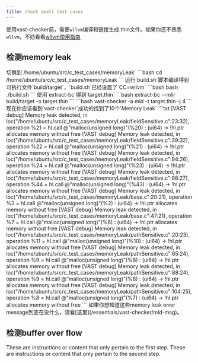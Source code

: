 ```yaml
---
title: check small test cases
---
```


<Tip>使用vast-checker前，需要`wllvm`编译和链接生成.thin文件。如果你还不熟悉`wllvm`，不妨看看[wllvm使用指南](/essentials/wllvm.mdx)</Tip>

## 检测memory leak
<Steps>
  <Step title="使用wllvm编译和链接memory leak test cases">
    切换到`/home/ubuntu/src/c_test_cases/memoryLeak`
    ```bash
    cd /home/ubuntu/src/c_test_cases/memoryLeak
    ```
    运行`build.sh`脚本编译得到可执行文件`build/target`，`build.sh`已经设置了`CC=wllvm`
    ```bash
    bash ./build.sh
    ```
    使用`extract-bc`得到`target.thin`
    ```bash
    extract-bc --mlir build/target -o target.thin
    ```
  </Step>
  <Step title="vast-checker检测target.thin">
    ```bash
    vast-checker -a mld -t target.thin -j 4
    ```
    现在你应该看到`vast-checker`成功的找到了10个`Memory Leak`
    <Tab title="内存泄漏报错">
    ```txt
    [VAST debug] Memory leak detected, in loc("/home/ubuntu/src/c_test_cases/memoryLeak/fieldSensitive.c":23:32), operation %21 = hl.call @"malloc(unsigned long)"(%20) : (ui64) -> !hl.ptr<ui8> allocates memory without free
    [VAST debug] Memory leak detected, in loc("/home/ubuntu/src/c_test_cases/memoryLeak/fieldSensitive.c":39:32), operation %22 = hl.call @"malloc(unsigned long)"(%21) : (ui64) -> !hl.ptr<ui8> allocates memory without free
    [VAST debug] Memory leak detected, in loc("/home/ubuntu/src/c_test_cases/memoryLeak/fieldSensitive.c":94:26), operation %24 = hl.call @"malloc(unsigned long)"(%23) : (ui64) -> !hl.ptr<ui8> allocates memory without free
    [VAST debug] Memory leak detected, in loc("/home/ubuntu/src/c_test_cases/memoryLeak/fieldSensitive.c":98:27), operation %44 = hl.call @"malloc(unsigned long)"(%43) : (ui64) -> !hl.ptr<ui8> allocates memory without free
    [VAST debug] Memory leak detected, in loc("/home/ubuntu/src/c_test_cases/memoryLeak/base.c":20:21), operation %3 = hl.call @"malloc(unsigned long)"(%2) : (ui64) -> !hl.ptr<ui8> allocates memory without free
    [VAST debug] Memory leak detected, in loc("/home/ubuntu/src/c_test_cases/memoryLeak/base.c":47:21), operation %7 = hl.call @"malloc(unsigned long)"(%6) : (ui64) -> !hl.ptr<ui8> allocates memory without free
    [VAST debug] Memory leak detected, in loc("/home/ubuntu/src/c_test_cases/memoryLeak/pathSensitive.c":20:23), operation %11 = hl.call @"malloc(unsigned long)"(%10) : (ui64) -> !hl.ptr<ui8> allocates memory without free
    [VAST debug] Memory leak detected, in loc("/home/ubuntu/src/c_test_cases/memoryLeak/pathSensitive.c":65:24), operation %9 = hl.call @"malloc(unsigned long)"(%8) : (ui64) -> !hl.ptr<ui8> allocates memory without free
    [VAST debug] Memory leak detected, in loc("/home/ubuntu/src/c_test_cases/memoryLeak/pathSensitive.c":88:24), operation %9 = hl.call @"malloc(unsigned long)"(%8) : (ui64) -> !hl.ptr<ui8> allocates memory without free
    [VAST debug] Memory leak detected, in loc("/home/ubuntu/src/c_test_cases/memoryLeak/pathSensitive.c":104:25), operation %8 = hl.call @"malloc(unsigned long)"(%7) : (ui64) -> !hl.ptr<ui8> allocates memory without free
    ```
    </Tab>
    如果你想知道这些memory leak error message到底在说什么，请看[这里](/essentials/vast-checker/mld-msg)。
  </Step>
</Steps>

## 检测buffer over flow
<Steps>
  <Step title="使用wllvm编译和链接buffer over flow test cases">
    These are instructions or content that only pertain to the first step.
  </Step>
  <Step title="vast-checker检测target.thin">
    These are instructions or content that only pertain to the second step.
  </Step>
</Steps>
